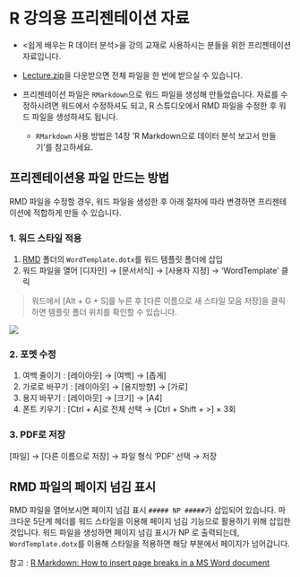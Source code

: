 # R 강의용 프리젠테이션 자료 
 
- <쉽게 배우는 R 데이터 분석>을 강의 교재로 사용하시는 분들을 위한 프리젠테이션 자료입니다. 

- [Lecture.zip](https://github.com/krparkTourism/Doit_R/blob/master/Lecture/Lecture.zip)을 다운받으면 전체 파일을 한 번에 받으실 수 있습니다. 
 
- 프리젠테이션 파일은 `RMarkdown`으로 워드 파일을 생성해 만들었습니다. 자료를 수정하시려면 워드에서 수정하셔도 되고, R 스튜디오에서 RMD 파일을 수정한 후 워드 파일을 생성하셔도 됩니다. 
 
     - `RMarkdown` 사용 방법은 14장 'R Markdown으로 데이터 분석 보고서 만들기'를 참고하세요. 
 
## 프리젠테이션용 파일 만드는 방법 
 
RMD 파일을 수정할 경우, 워드 파일을 생성한 후 아래 절차에 따라 변경하면 프리젠테이션에 적합하게 만들 수 있습니다.  
 
### 1. 워드 스타일 적용 
1. [RMD](https://github.com/krparkTourism/Doit_R/tree/master/Lecture/RMD) 폴더의 `WordTemplate.dotx`를 워드 템플릿 폴더에 삽입 
2.	워드 파일을 열어 [디자인] → [문서서식] → [사용자 지정] → 'WordTemplate' 클릭 
 
> 워드에서 [Alt + G + S]를 누른 후 [다른 이름으로 새 스타일 모음 저장]을 클릭하면 템플릿 폴더 위치를 확인할 수 있습니다. 

![](TemplatePath.png) 
    

### 2. 포멧 수정 
1. 여백 줄이기   : [레이아웃] → [여백] → [좁게] 
2. 가로로 바꾸기 : [레이아웃] → [용지방향] → [가로] 
3. 용지 바꾸기   : [레이아웃] → [크기] → [A4] 
4. 폰트 키우기   : [Ctrl + A]로 전체 선택 → [Ctrl + Shift + >] × 3회 

### 3. PDF로 저장 
[파일] → [다른 이름으로 저장] → 파일 형식 'PDF' 선택 → 저장 


## RMD 파일의 페이지 넘김 표시 

RMD 파일을 열어보시면 페이지 넘김 표시 `##### NP #####`가 삽입되어 있습니다. 마크다운 5단계 헤더를 워드 스타일을 이용해 페이지 넘김 기능으로 활용하기 위해 삽입한 것입니다. 워드 파일을 생성하면 페이지 넘김 표시가 NP 로 출력되는데, `WordTemplate.dotx`를 이용해 스타일을 적용하면 해당 부분에서 페이지가 넘어갑니다. 

참고 : [R Markdown: How to insert page breaks in a MS Word document](https://datascienceplus.com/r-markdown-how-to-insert-page-breaks-in-a-ms-word-document/) 
